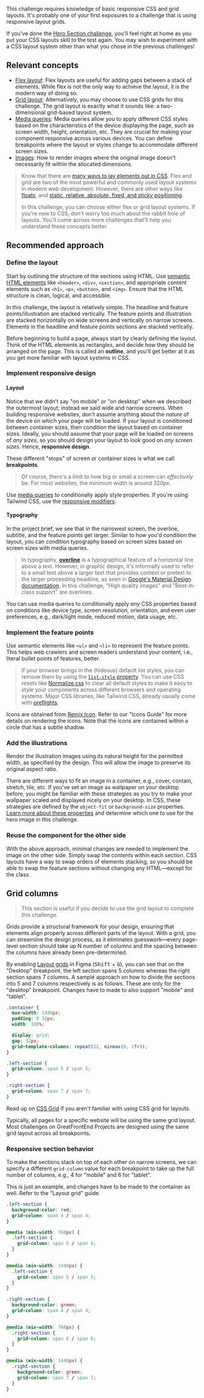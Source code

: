 This challenge requires knowledge of basic responsive CSS and grid layouts. It's probably one of your first exposures to a challenge that is using responsive layout grids.

If you've done the [Hero Section challenge](https://www.greatfrontend.com/projects/challenges/hero-section-simple), you'll feel right at home as you put your CSS layouts skill to the test again. You may wish to experiment with a CSS layout system other than what you chose in the previous challenges!

## Relevant concepts

- [Flex layout](https://css-tricks.com/snippets/css/a-guide-to-flexbox/): Flex layouts are useful for adding gaps between a stack of elements. While flex is not the only way to achieve the layout, it is the modern way of doing so.
- [Grid layout](https://css-tricks.com/snippets/css/complete-guide-grid/): Alternatively, you may choose to use CSS grids for this challenge. The grid layout is exactly what it sounds like: a two-dimensional grid-based layout system.
- [Media queries](https://developer.mozilla.org/en-US/docs/Web/CSS/CSS_media_queries/Using_media_queries): Media queries allow you to apply different CSS styles based on the characteristics of the device displaying the page, such as screen width, height, orientation, etc. They are crucial for making your component responsive across various devices. You can define breakpoints where the layout or styles change to accommodate different screen sizes.
- [Images](https://developer.mozilla.org/en-US/docs/Learn/HTML/Multimedia_and_embedding/Images_in_HTML): How to render images where the original image doesn't necessarily fit within the allocated dimensions.

> Know that there are [many ways to lay elements out in CSS](https://developer.mozilla.org/en-US/docs/Learn/CSS/CSS_layout). Flex and grid are two of the most powerful and commonly used layout systems in modern web development. However, there are other ways like [floats](https://developer.mozilla.org/en-US/docs/Learn/CSS/CSS_layout/Floats), and [static, relative, absolute, fixed, and sticky positioning](https://developer.mozilla.org/en-US/docs/Learn/CSS/CSS_layout/Positioning).
>
> In this challenge, you can choose either flex or grid layout systems. If you're new to CSS, don't worry too much about the rabbit hole of layouts. You'll come across more challenges that'll help you understand these concepts better.

## Recommended approach

### Define the layout

Start by outlining the structure of the sections using HTML. Use [semantic HTML elements](https://developer.mozilla.org/en-US/docs/Glossary/Semantics#semantics_in_html) like `<header>`, `<div>`, `<section>`, and appropriate content elements such as `<h1>`, `<p>`, `<button>`, and `<img>`. Ensure that the HTML structure is clean, logical, and accessible.

In this challenge, the layout is relatively simple. The headline and feature points/illustration are stacked vertically. The feature points and illustration are stacked horizontally on wide screens and vertically on narrow screens. Elements in the headline and feature points sections are stacked vertically.

Before beginning to build a page, always start by clearly defining the layout. Think of the HTML elements as rectangles, and decide how they should be arranged on the page. This is called an **outline**, and you'll get better at it as you get more familiar with layout systems in CSS.

### Implement responsive design

#### Layout

Notice that we didn't say "on mobile" or "on desktop" when we described the outermost layout; instead we said wide and narrow screens. When building responsive websites, don't assume anything about the _nature_ of the device on which your page will be loaded. If your layout is conditioned between container sizes, then condition the layout based on container sizes. Ideally, you should assume that your page will be loaded on screens of _any sizes_, so you should design your layout to look good on _any screen sizes_. Hence, **responsive design**.

These different "stops" of screen or container sizes is what we call **breakpoints**.

> Of course, there's a limit to how big or small a screen can _effectively_ be. For most websites, the minimum width is around 320px.

Use [media queries](https://developer.mozilla.org/en-US/docs/Web/CSS/CSS_media_queries/Using_media_queries) to conditionally apply style properties. If you're using Tailwind CSS, use the [responsive modifiers](https://tailwindcss.com/docs/responsive-design).

#### Typography

In the project brief, we see that in the narrowest screen, the overline, subtitle, and the feature points get larger. Similar to how you'd condition the layout, you can condition typography based on screen sizes based on screen sizes with media queries.

> In typography, [**overline**](https://en.wikipedia.org/wiki/Overline) is a typographical feature of a horizontal line above a text. However, in graphic design, it's informally used to refer to a small text above a larger text that provides context or pretext to the larger proceeding headline, as seen in [Google's Material Design documentation](https://m2.material.io/design/typography/the-type-system.html#applying-the-type-scale). In this challenge, "High quality images" and "Best-in-class support" are overlines.

You can use media queries to conditionally apply _any_ CSS properties based on conditions like device type, screen resolution, orientation, and even user preferences, e.g., dark/light mode, reduced motion, data usage, etc.

### Implement the feature points

Use semantic elements like `<ul>` and `<li>` to represent the feature points. This helps web crawlers and screen readers understand your content, i.e., literal bullet points of features, better.

> If your browser brings in the (hideous) default list styles, you can remove them by using the [`list-style` property](https://developer.mozilla.org/en-US/docs/Web/CSS/list-style). You can use CSS resets like [Normalize.css](https://necolas.github.io/normalize.css/) to clear all default styles to make it easy to style your components across different browsers and operating systems. Major CSS libraries, like Tailwind CSS, already usually come with [preflights](https://tailwindcss.com/docs/preflight).

Icons are obtained from [Remix Icon](https://remixicon.com/). Refer to our "Icons Guide" for more details on rendering the icons. Note that the icons are contained within a circle that has a subtle shadow.

### Add the illustrations

Render the illustration images using its natural height for the permitted width, as specified by the design. This will allow the image to preserve its original aspect ratio.

There are different ways to fit an image in a container, e.g., cover, contain, stretch, tile, etc. If you've set an image as wallpaper on your desktop before, you might be familiar with these strategies as you try to make your wallpaper scaled and displayed nicely on your desktop. In CSS, these strategies are defined by the `object-fit` or `background-size` properties. [Learn more about these properties](https://www.smashingmagazine.com/2021/10/object-fit-background-size-css/) and determine which one to use for the hero image in this challenge.

### Reuse the component for the other side

With the above approach, minimal changes are needed to implement the image on the other side. Simply swap the contents within each section. CSS layouts have a way to swap orders of elements stacking, so you should be able to swap the feature sections without changing any HTML—except for the class.

## Grid columns

> This section is useful if you decide to use the grid layout to complete this challenge.

Grids provide a structural framework for your design, ensuring that elements align properly across different parts of the layout. With a grid, you can streamline the design process, as it eliminates guesswork—every page-level section should take up N number of columns and the spacing between the columns have already been pre-determined.

By enabling [Layout grids](https://help.figma.com/hc/en-us/articles/360040450513-Create-layout-grids-with-grids-columns-and-rows) in Figma (<kbd>Shift</kbd> + <kbd>G</kbd>), you can see that on the "Desktop" breakpoint, the left section spans 5 columns whereas the right section spans 7 columns. A sample approach on how to divide the sections into 5 and 7 columns respectively is as follows. These are only for the "desktop" breakpoint. Changes have to made to also support "mobile" and "tablet".

```css
.container {
  max-width: 1440px;
  padding: 0 32px;
  width: 100%;

  display: grid;
  gap: 32px;
  grid-template-columns: repeat(12, minmax(0, 1fr));
}

.left-section {
  grid-column: span 5 / span 5;
}

.right-section {
  grid-column: span 7 / span 7;
}
```

Read up on [CSS Grid](https://css-tricks.com/snippets/css/complete-guide-grid/) if you aren't familiar with using CSS grid for layouts.

Typically, all pages for a specific website will be using the same grid layout. Most challenges on GreatFrontEnd Projects are designed using the same grid layout across all breakpoints.

### Responsive section behavior

To make the sections stack on top of each other on narrow screens, we can specify a different `grid-column` value for each breakpoint to take up the full number of columns, e.g., 4 for "mobile" and 6 for "tablet".

This is just an example, and changes have to be made to the container as well. Refer to the "Layout grid" guide.

```css
.left-section {
  background-color: red;
  grid-column: span 4 / span 4;
}

@media (min-width: 768px) {
  .left-section {
    grid-column: span 6 / span 6;
  }
}

@media (min-width: 1440px) {
  .left-section {
    grid-column: span 5 / span 5;
  }
}

.right-section {
  background-color: green;
  grid-column: span 4 / span 4;
}

@media (min-width: 768px) {
  .right-section {
    grid-column: span 6 / span 6;
  }
}

@media (min-width: 1440px) {
  .right-section {
    background-color: green;
    grid-column: span 7 / span 7;
  }
}
```
